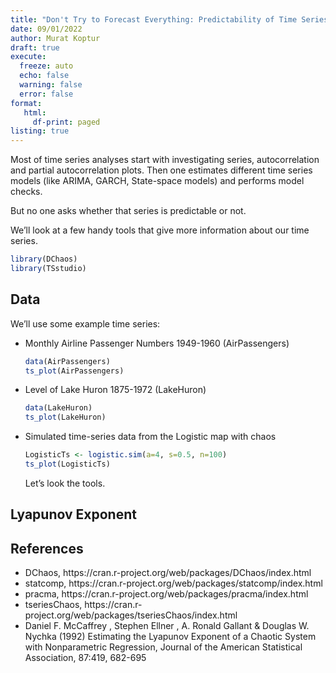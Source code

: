 ```yaml
---
title: "Don't Try to Forecast Everything: Predictability of Time Series"
date: 09/01/2022
author: Murat Koptur
draft: true
execute:
  freeze: auto
  echo: false
  warning: false
  error: false
format: 
   html:
     df-print: paged
listing: true
---
```


Most of time series analyses start with investigating series, autocorrelation and 
partial autocorrelation plots. Then one estimates different time series models
(like ARIMA, GARCH, State-space models) and performs model checks.

But no one asks whether that series is predictable or not.

We'll look at a few handy tools that give more information about our time series.

```r
library(DChaos)
library(TSstudio)
```


## Data

We'll use some example time series:

* Monthly Airline Passenger Numbers 1949-1960 (AirPassengers)

  ```r
  data(AirPassengers)
  ts_plot(AirPassengers)
  ```
  
* Level of Lake Huron 1875-1972 (LakeHuron)

  ```r
  data(LakeHuron)
  ts_plot(LakeHuron)
  ```
  
* Simulated time-series data from the Logistic map with chaos

  ```r
  LogisticTs <- logistic.sim(a=4, s=0.5, n=100)
  ts_plot(LogisticTs)
  ```
Let's look the tools.

## Lyapunov Exponent



## References

* DChaos, https://cran.r-project.org/web/packages/DChaos/index.html
* statcomp, https://cran.r-project.org/web/packages/statcomp/index.html
* pracma, https://cran.r-project.org/web/packages/pracma/index.html
* tseriesChaos, https://cran.r-project.org/web/packages/tseriesChaos/index.html
* Daniel F. McCaffrey , Stephen Ellner , A. Ronald Gallant & Douglas W. Nychka (1992) Estimating the
Lyapunov Exponent of a Chaotic System with Nonparametric Regression, Journal of the American Statistical Association,
87:419, 682-695

